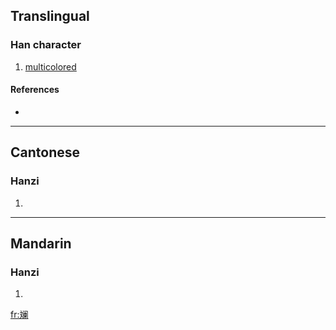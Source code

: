 {{also|斕}}
==Translingual==

===Han character===
{{Han char|rn=67|rad=文|as=12|sn=16|four=|canj=卜大中尸田 (YKLSW)}}

# [[multicolored]]

====References====
* {{Han ref|kx=0477.201|dkj=13486|hdz=32171.040|uh=6593|ud=26003}}

----

==Cantonese==

===Hanzi===
{{yue-hanzi|jyut=|y=laan4}}

# {{defn|Cantonese}}

----

==Mandarin==

===Hanzi===
{{cmn-hanzi|tra=斕|pin=[[lán]] ([[lan2]])|wg=lan<sup>2</sup>}}

# {{defn|Mandarin}}

[[fr:斓]]